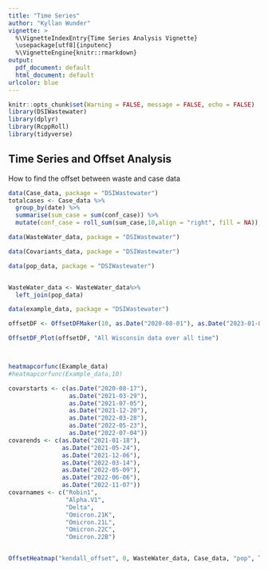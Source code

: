 ```yaml
---
title: "Time Series"
author: "Kyllan Wunder"
vignette: >
  %\VignetteIndexEntry{Time Series Analysis Vignette}
  \usepackage[utf8]{inputenc}
  %\VignetteEngine{knitr::rmarkdown}
output:
  pdf_document: default
  html_document: default
urlcolor: blue
---
```


```r
knitr::opts_chunk$set(Warning = FALSE, message = FALSE, echo = FALSE)
library(DSIWastewater)
library(dplyr)
library(RcppRoll)
library(tidyverse)
```


## Time Series and Offset Analysis

How to find the offset between waste and case data

```r
data(Case_data, package = "DSIWastewater")
totalcases <- Case_data %>% 
  group_by(date) %>% 
  summarise(sum_case = sum(conf_case)) %>% 
  mutate(conf_case = roll_sum(sum_case,10,align = "right", fill = NA))

data(WasteWater_data, package = "DSIWastewater")

data(Covariants_data, package = "DSIWastewater")

data(pop_data, package = "DSIWastewater")


WasteWater_data <- WasteWater_data%>%
  left_join(pop_data)

data(example_data, package = "DSIWastewater")
```

```r
offsetDF <- OffsetDFMaker(10, as.Date("2020-08-01"), as.Date("2023-01-01"), Case_data, WasteWater_data)

OffsetDF_Plot(offsetDF, "All Wisconsin data over all time")



heatmapcorfunc(Example_data)
#heatmapcorfunc(Example_data,10)

covarstarts <- c(as.Date("2020-08-17"),
                 as.Date("2021-03-29"),
                 as.Date("2021-07-05"),
                 as.Date("2021-12-20"),
                 as.Date("2022-03-28"),
                 as.Date("2022-05-23"),
                 as.Date("2022-07-04"))
covarends <- c(as.Date("2021-01-18"),
               as.Date("2021-05-24"),
               as.Date("2021-12-06"),
               as.Date("2022-03-14"),
               as.Date("2022-05-09"),
               as.Date("2022-06-06"),
               as.Date("2022-11-07"))
covarnames <- c("Robin1",
                "Alpha.V1",
                "Delta",
                "Omicron.21K",
                "Omicron.21L",
                "Omicron.22C",
                "Omicron.22B")


OffsetHeatmap("kendall_offset", 0, WasteWater_data, Case_data, "pop", TRUE, TRUE)
```


```r


```
